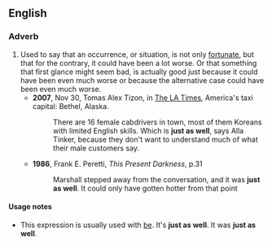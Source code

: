 ==English==

===Adverb===
{{en-adv|-|pos=[[just]] [[as]] [[well]]}}

# Used to say that an occurrence, or situation, is not only [[fortunate]], but that for the contrary, it could have been a lot worse. Or that something that first glance might seem bad, is actually good just because it could have been even much worse or because the alternative case could have been even much worse.
#*'''2007''', Nov 30, Tomas Alex Tizon, in [[w:Los Angeles Times|The LA Times]], America's taxi capital: Bethel, Alaska.
#*:There are 16 female cabdrivers in town, most of them Koreans with limited English skills. Which is '''just as well''', says Alla Tinker, because they don't want to understand much of what their male customers say.
#*'''1986''', Frank E. Peretti, ''This Present Darkness'', p.31
#*:Marshall stepped away from the conversation, and it was '''just as well'''. It could only have gotten hotter from that point

====Usage notes====
* This expression is usually used with [[be]]. It's '''just as well'''. It was '''just as well'''.